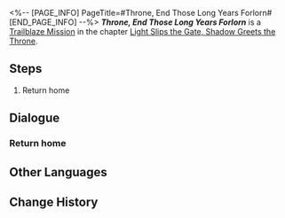 <%-- [PAGE_INFO]
PageTitle=#Throne, End Those Long Years Forlorn#
[END_PAGE_INFO] --%>
{{Stub|Dialogue.}}
{{Mission Infobox
|id            = 1040212
|title         = 
|image         = <!--Mission Throne, End Those Long Years Forlorn.png-->
|type          = Trailblaze
|event_name    = 
|chapter       = Light Slips the Gate, Shadow Greets the Throne
|requirements  = {{subst:void|<!--Unknown: {"Type":"Manual"}-->}}
|summary       = <!--official mission summary from Fate's Atlas-->
|characters    = Gorgo, Mydei's Mother; Hephaestion; Leonnius; Mydei; Partners; Perdikkas; Peucesta; Ptolemy; Trailblazer
|startLocation = [[Amphoreus]] - [[Homebound Path]]
|world         = Amphoreus
|area          = Homebound Path
|prev          = 
|next          = 
|rewards       = Trailblaze EXP*600; Stellar Jade*80; Traveler's Guide*5; Refined Aether*5; Celestial Ambrosia*240; Credit*80,000
}}
'''''Throne, End Those Long Years Forlorn''''' is a [[Trailblaze Mission]] in the chapter [[Light Slips the Gate, Shadow Greets the Throne]].

==Steps==
# Return home

<!--
==Gameplay Notes==

--><!--
==Trial Character==

-->
==Dialogue==
{{Stub Dialogue}}

===Return home{{subst:void|<!--104021201-->}}===
{{Mission Description|type=trailblaze|location=Homebound Path|I, the undying Mydeimos, the Last Prince, the new God of Strife... now tread the blood-soaked road home.}}
{{Dialogue Start}}
:{{tx}}
{{Dialogue End}}

==Other Languages==
{{Other Languages
|en   = Throne, End Those Long Years Forlorn
|zhs  = 王座啊，终了那数载索寞
|zht  = 王座啊，終了那數載索寞
|ja   = 玉座よ、長年の孤独を終わらせよう
|ko   = 왕좌여, 그 수년에 걸친 적막은 끝이 났나니
|es   = Trono, tras tantos años de soledad
|fr   = Trône esseulé
|ru   = О трон, покончи с этим отчаянием
|th   = บัลลังก์เอ๋ย จงยุติความโดดเดี่ยวอันเนิ่นนาน
|vi   = Hỡi Ngai Vàng, Những Năm Tháng Cô Đơn Đã Qua
|de   = O Thron, beende die jahrelange Verzweiflung
|id   = Takhta, Berakhir Sudah Tahun-Tahun Kesepian Itu
|pt   = Trono, Encerre Aqueles Longos Anos Perdidos
}}

==Change History==
{{Change History|3.1}}
